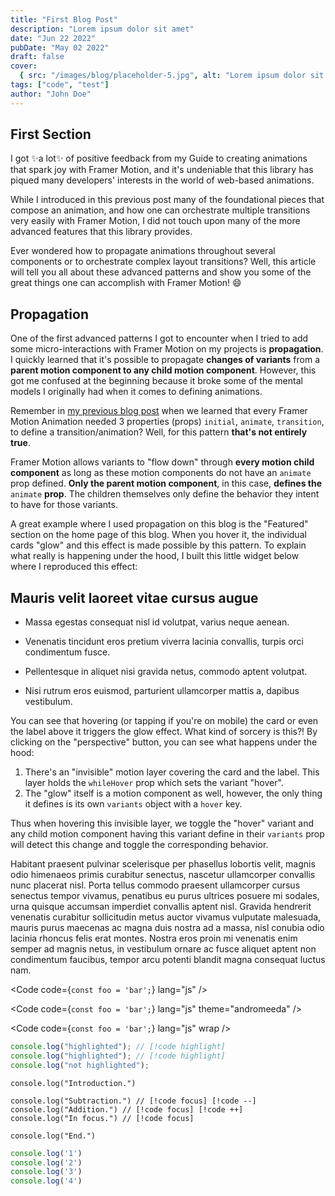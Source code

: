 ```yaml
---
title: "First Blog Post"
description: "Lorem ipsum dolor sit amet"
date: "Jun 22 2022"
pubDate: "May 02 2022"
draft: false
cover:
  { src: "/images/blog/placeholder-5.jpg", alt: "Lorem ipsum dolor sit amet" }
tags: ["code", "test"]
author: "John Doe"
---
```



## First Section

I got ✨a lot✨ of positive feedback from my <a class="cursor-pointer no-underline border border-transparent hover:border-b-purple-500 transition-all duration-300">Guide to creating animations that spark joy with Framer Motion</a>, and it's undeniable that this library has piqued many developers' interests in the world of web-based animations.

While I introduced in this previous post many of the foundational pieces that compose an animation, and how one can orchestrate multiple transitions very easily with Framer Motion, I did not touch upon many of the more advanced features that this library provides.

Ever wondered how to propagate animations throughout several components or to orchestrate complex layout transitions? Well, this article will tell you all about these advanced patterns and show you some of the great things one can accomplish with Framer Motion! :smile:

## Propagation

One of the first advanced patterns I got to encounter when I tried to add some micro-interactions with Framer Motion on my projects is **propagation**. I quickly learned that it's possible to propagate **changes of variants** from a **parent motion component to any child motion component**. However, this got me confused at the beginning because it broke some of the mental models I originally had when it comes to defining animations.

Remember in <a class="cursor-pointer no-underline border border-transparent hover:border-b-purple-500 transition-all duration-300" href="/blog/first-blog">my previous blog post</a> when we learned that every Framer Motion Animation needed 3 properties (props) `initial`, `animate`, `transition`, to define a transition/animation? Well, for this pattern **that's not entirely true**.

Framer Motion allows variants to "flow down" through **every motion child component** as long as these motion components do not have an `animate` prop defined. **Only the parent motion component**, in this case, **defines the** `animate` **prop**. The children themselves only define the behavior they intent to have for those variants.

A great example where I used propagation on this blog is the "Featured" section on the home page of this blog. When you hover it, the individual cards "glow" and this effect is made possible by this pattern. To explain what really is happening under the hood, I built this little widget below where I reproduced this effect:

## Mauris velit laoreet vitae cursus augue

- Massa egestas consequat nisl id volutpat, varius neque aenean.

- Venenatis tincidunt eros pretium viverra lacinia convallis, turpis orci condimentum fusce.

- Pellentesque in aliquet nisi gravida netus, commodo aptent volutpat.

- Nisi rutrum eros euismod, parturient ullamcorper mattis a, dapibus vestibulum.

You can see that hovering (or tapping if you're on mobile) the card or even the label above it triggers the glow effect. What kind of sorcery is this?! By clicking on the "perspective" button, you can see what happens under the hood:

1. There's an "invisible" motion layer covering the card and the label. This layer holds the `whileHover` prop which sets the variant "hover".
2. The "glow" itself is a motion component as well, however, the only thing it defines is its own `variants` object with a `hover` key.

Thus when hovering this invisible layer, we toggle the "hover" variant and any child motion component having this variant define in their `variants` prop will detect this change and toggle the corresponding behavior.

Habitant praesent pulvinar scelerisque per phasellus lobortis velit, magnis odio himenaeos primis curabitur senectus, nascetur ullamcorper convallis nunc placerat nisl. Porta tellus commodo praesent ullamcorper cursus senectus tempor vivamus, penatibus eu purus ultrices posuere mi sodales, urna quisque accumsan imperdiet convallis aptent nisl. Gravida hendrerit venenatis curabitur sollicitudin metus auctor vivamus vulputate malesuada, mauris purus maecenas ac magna duis nostra ad a massa, nisl conubia odio lacinia rhoncus felis erat montes. Nostra eros proin mi venenatis enim semper ad magnis netus, in vestibulum ornare ac fusce aliquet aptent non condimentum faucibus, tempor arcu potenti blandit magna consequat luctus nam.

<Code code={`const foo = 'bar';`} lang="js" />

<Code code={`const foo = 'bar';`} lang="js" theme="andromeeda" />

<Code code={`const foo = 'bar';`} lang="js" wrap />

```ts
console.log("highlighted"); // [!code highlight]
console.log("highlighted"); // [!code highlight]
console.log("not highlighted");
```

```tsx
console.log("Introduction.")

console.log("Subtraction.") // [!code focus] [!code --]
console.log("Addition.") // [!code focus] [!code ++]
console.log("In focus.") // [!code focus]

console.log("End.")
```

```js {1,3-4}
console.log('1')
console.log('2')
console.log('3')
console.log('4')
```